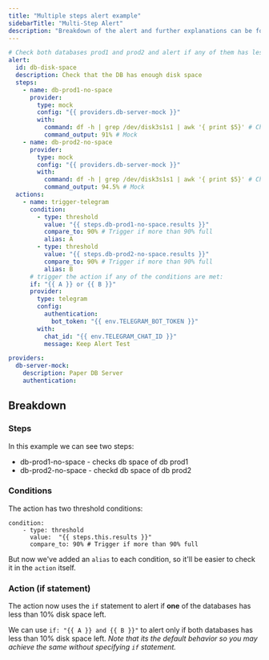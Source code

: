 ```yaml
---
title: "Multiple steps alert example"
sidebarTitle: "Multi-Step Alert"
description: "Breakdown of the alert and further explanations can be found in the bottom of this page."
---
```


```yaml
# Check both databases prod1 and prod2 and alert if any of them has less than 10% disk space left.
alert:
  id: db-disk-space
  description: Check that the DB has enough disk space
  steps:
    - name: db-prod1-no-space
      provider:
        type: mock
        config: "{{ providers.db-server-mock }}"
        with:
          command: df -h | grep /dev/disk3s1s1 | awk '{ print $5}' # Check the disk space
          command_output: 91% # Mock
    - name: db-prod2-no-space
      provider:
        type: mock
        config: "{{ providers.db-server-mock }}"
        with:
          command: df -h | grep /dev/disk3s1s1 | awk '{ print $5}' # Check the disk space
          command_output: 94.5% # Mock
  actions:
    - name: trigger-telegram
      condition:
        - type: threshold
          value: "{{ steps.db-prod1-no-space.results }}"
          compare_to: 90% # Trigger if more than 90% full
          alias: A
        - type: threshold
          value: "{{ steps.db-prod2-no-space.results }}"
          compare_to: 90% # Trigger if more than 90% full
          alias: B
      # trigger the action if any of the conditions are met:
      if: "{{ A }} or {{ B }}"
      provider:
        type: telegram
        config:
          authentication:
            bot_token: "{{ env.TELEGRAM_BOT_TOKEN }}"
        with:
          chat_id: "{{ env.TELEGRAM_CHAT_ID }}"
          message: Keep Alert Test

providers:
  db-server-mock:
    description: Paper DB Server
    authentication:
```

## Breakdown

### Steps

In this example we can see two steps:

- db-prod1-no-space - checks db space of db prod1
- db-prod2-no-space - checkd db space of db prod2

### Conditions

The action has two threshold conditions:

```
condition:
    - type: threshold
      value:  "{{ steps.this.results }}"
      compare_to: 90% # Trigger if more than 90% full
```

But now we've added an `alias` to each condition, so it'll be easier to check it in the `action` itself.

### Action (if statement)

The action now uses the `if` statement to alert if **one** of the databases has less than 10% disk space left.

We can use `if: "{{ A }} and {{ B }}"` to alert only if both databases has less than 10% disk space left.
_Note that its the default behavior so you may achieve the same without specifying `if` statement._
